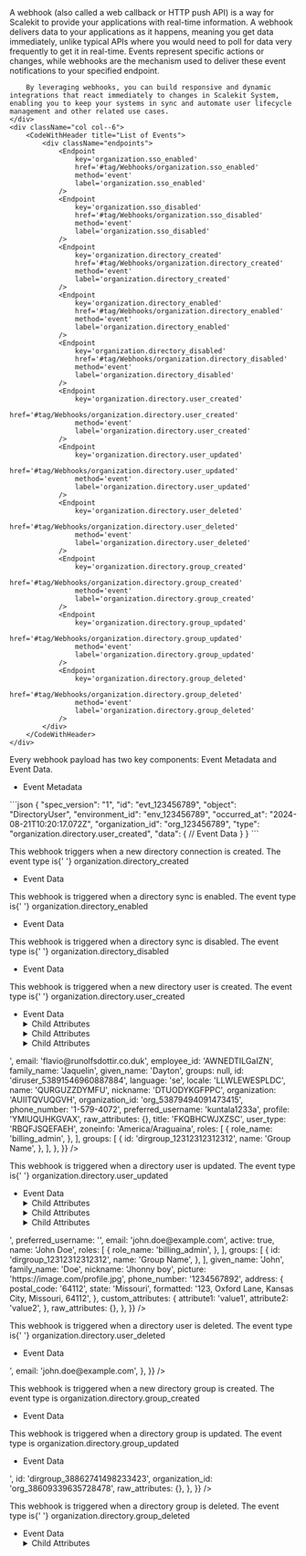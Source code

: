 
<IntersectingHeader id="tag/Webhooks" title="Webhooks"/>
<div className="row section">
    <div className="col col--6">
        A webhook (also called a web callback or HTTP push API) is a way for Scalekit to provide your applications with real-time information. A webhook delivers data to your applications as it happens, meaning you get data immediately, unlike typical APIs where you would need to poll for data very frequently to get it in real-time. Events represent specific actions or changes, while webhooks are the mechanism used to deliver these event notifications to your specified endpoint.

        By leveraging webhooks, you can build responsive and dynamic integrations that react immediately to changes in Scalekit System, enabling you to keep your systems in sync and automate user lifecycle management and other related use cases.
    </div>
    <div className="col col--6">
        <CodeWithHeader title="List of Events">
            <div className="endpoints">
                <Endpoint
                    key='organization.sso_enabled'
                    href='#tag/Webhooks/organization.sso_enabled'
                    method='event'
                    label='organization.sso_enabled'
                />
                <Endpoint
                    key='organization.sso_disabled'
                    href='#tag/Webhooks/organization.sso_disabled'
                    method='event'
                    label='organization.sso_disabled'
                />
                <Endpoint
                    key='organization.directory_created'
                    href='#tag/Webhooks/organization.directory_created'
                    method='event'
                    label='organization.directory_created'
                />
                <Endpoint
                    key='organization.directory_enabled'
                    href='#tag/Webhooks/organization.directory_enabled'
                    method='event'
                    label='organization.directory_enabled'
                />
                <Endpoint
                    key='organization.directory_disabled'
                    href='#tag/Webhooks/organization.directory_disabled'
                    method='event'
                    label='organization.directory_disabled'
                />
                <Endpoint
                    key='organization.directory.user_created'
                    href='#tag/Webhooks/organization.directory.user_created'
                    method='event'
                    label='organization.directory.user_created'
                />
                <Endpoint
                    key='organization.directory.user_updated'
                    href='#tag/Webhooks/organization.directory.user_updated'
                    method='event'
                    label='organization.directory.user_updated'
                />
                <Endpoint
                    key='organization.directory.user_deleted'
                    href='#tag/Webhooks/organization.directory.user_deleted'
                    method='event'
                    label='organization.directory.user_deleted'
                />
                <Endpoint
                    key='organization.directory.group_created'
                    href='#tag/Webhooks/organization.directory.group_created'
                    method='event'
                    label='organization.directory.group_created'
                />
                <Endpoint
                    key='organization.directory.group_updated'
                    href='#tag/Webhooks/organization.directory.group_updated'
                    method='event'
                    label='organization.directory.group_updated'
                />
                <Endpoint
                    key='organization.directory.group_deleted'
                    href='#tag/Webhooks/organization.directory.group_deleted'
                    method='event'
                    label='organization.directory.group_deleted'
                />
            </div>
        </CodeWithHeader>
    </div>

</div>

<IntersectingHeader id="tag/Webhooks/object" title="Event Object" subheading="true" classList="ApiCategoryList"/>
<div className="row section">
    <div className="col col--6">
        Every webhook payload has two key components: Event Metadata and Event Data.
        <ul className="ApiReference-Parameters">
            <li className="ApiReference-Parameter header">Event Metadata</li>
            <Parameter attrKey="spec_version" type="string" description="Version of the event specification (currently '1')" />
            <Parameter attrKey="id" type="string" description="Unique identifier for the specific event" />
            <Parameter attrKey="object" type="string" description="The type of object affected (Example: 'DirectoryUser')" />
            <Parameter attrKey="environment_id" type="string" description="Identifier for the environment" />
            <Parameter attrKey="occurred_at" type="string" description="Timestamp of when the event occurred" />
            <Parameter attrKey="organization_id" type="string" description="Identifier for the organization" />
            <Parameter attrKey="type" type="string" description="Specifies the exact event type (Example: 'organization.directory.user_created' for user creation)" />
            <Parameter attrKey="data" type="object" description="Contains latest object data after the event" />
        </ul>
    </div>
    <div className="col col--6">
        <CodeWithHeader title="Sample Event Payload">
        ```json
        {
          "spec_version": "1",
          "id": "evt_123456789",
          "object": "DirectoryUser",
          "environment_id": "env_123456789",
          "occurred_at": "2024-08-21T10:20:17.072Z",
          "organization_id": "org_123456789",
          "type": "organization.directory.user_created",
          "data": {
            // Event Data
          }
        }
        ```
        </CodeWithHeader>
    </div>
</div>

<IntersectingHeader title="SCIM Provisioning" subheading="true" />

<IntersectingHeader
  id="tag/Webhooks/organization.directory_created"
  title="Directory Created"
  subheading="true"
  classList="ApiCategoryList webhook method"
/>
<div className="row section">
  <div className="col col--6">
    This webhook triggers when a new directory connection is created. The event type is{' '}
    <SimpleCode>organization.directory_created</SimpleCode>
    <ul className="ApiReference-Parameters">
      <li className="ApiReference-Parameter header">Event Data</li>
      <Parameter
        attrKey="directory_type"
        type="string"
        description="Type of directory protocol used for synchronization"
      />
      <Parameter
        attrKey="id"
        type="string"
        description="Unique identifier for the directory connection"
      />
      <Parameter
        attrKey="organization_id"
        type="string"
        description="Unique identifier of the organization associated with this directory"
      />
      <Parameter
        attrKey="provider"
        type="string"
        description="Identity provider for the directory connection"
      />
    </ul>
  </div>
  <div className="col col--6">
    <CodeWithHeader title="organization.directory_created">
      <JsonViewer
        src={{
          spec_version: '1',
          id: 'evt_66282687144425882',
          type: 'organization.directory_created',
          occurred_at: '2025-04-02T06:19:20.224596Z',
          environment_id: 'env_56456446803671091',
          organization_id: 'org_63517286769719317',
          object: 'Directory',
          data: {
            directory_type: 'SCIM',
            id: 'dir_66282687110871450',
            organization_id: 'org_63517286769719317',
            provider: 'OKTA'
          }
        }}
      />
    </CodeWithHeader>
  </div>
</div>

<IntersectingHeader
  id="tag/Webhooks/organization.directory_enabled"
  title="Directory Enabled"
  subheading="true"
  classList="ApiCategoryList webhook method"
/>
<div className="row section">
  <div className="col col--6">
    This webhook is triggered when a directory sync is enabled. The event type is{' '}
    <SimpleCode>organization.directory_enabled</SimpleCode>
    <ul className="ApiReference-Parameters">
      <li className="ApiReference-Parameter header">Event Data</li>
      <Parameter
        attrKey="id"
        type="string"
        description="Unique identifier for the directory connection"
      />
      <Parameter
        attrKey="directory_type"
        type="string"
        description="The type of directory synchronization"
      />
      <Parameter
        attrKey="enabled"
        type="boolean"
        description="Indicates if the directory sync is enabled"
      />
      <Parameter
        attrKey="environment_id"
        type="string"
        description="Identifier for the environment"
      />
      <Parameter
        attrKey="last_sync_at"
        type="null"
        description="Timestamp of the last synchronization, null if not yet synced"
      />
      <Parameter
        attrKey="organization_id"
        type="string"
        description="Identifier for the organization"
      />
      <Parameter attrKey="provider" type="string" description="The provider of the directory" />
      <Parameter
        attrKey="updated_at"
        type="string"
        description="Timestamp of when the configuration was last updated"
      />
      <Parameter
        attrKey="occurred_at"
        type="string"
        description="Timestamp of when the event occurred"
      />
    </ul>
  </div>
  <div className="col col--6">
    <CodeWithHeader title="organization.directory_enabled">
      <JsonViewer
        src={{
          environment_id: 'env_27758032200925221',
          id: 'evt_55136848686613000',
          object: 'Directory',
          occurred_at: '2025-01-15T08:55:22.802860294Z',
          organization_id: 'org_55135410258444802',
          spec_version: '1',
          type: 'organization.directory_enabled',
          data: {
            directory_type: 'SCIM',
            enabled: false,
            id: 'dir_55135622825771522',
            organization_id: 'org_55135410258444802',
            provider: 'OKTA',
            updated_at: '2025-01-15T08:55:22.792993454Z',
          },
        }}
      />
    </CodeWithHeader>
  </div>
</div>

<IntersectingHeader
  id="tag/Webhooks/organization.directory_disabled"
  title="Directory Disabled"
  subheading="true"
  classList="ApiCategoryList webhook method"
/>
<div className="row section">
  <div className="col col--6">
    This webhook is triggered when a directory sync is disabled. The event type is{' '}
    <SimpleCode>organization.directory_disabled</SimpleCode>
    <ul className="ApiReference-Parameters">
      <li className="ApiReference-Parameter header">Event Data</li>
      <Parameter
        attrKey="directory_type"
        type="string"
        description="Type of directory protocol used for synchronization"
      />
      <Parameter
        attrKey="enabled"
        type="boolean"
        description="Indicates whether the directory synchronization is currently enabled or disabled"
      />
      <Parameter
        attrKey="id"
        type="string"
        description="Unique identifier for the directory connection"
      />
      <Parameter
        attrKey="last_sync_at"
        type="string"
        description="Timestamp of the most recent directory synchronization"
      />
      <Parameter
        attrKey="organization_id"
        type="string"
        description="Unique identifier of the organization associated with this directory"
      />
      <Parameter
        attrKey="provider"
        type="string"
        description="Identity provider for the directory connection"
      />
      <Parameter
        attrKey="status"
        type="string"
        description="Current status of the directory synchronization process"
      />
      <Parameter
        attrKey="updated_at"
        type="string"
        description="Timestamp of the most recent update to the directory connection"
      />
      <Parameter
        attrKey="occurred_at"
        type="string"
        description="Timestamp of when the event occurred"
      />
    </ul>
  </div>
  <div className="col col--6">
    <CodeWithHeader title="organization.directory_disabled">
      <JsonViewer
        src={{
          spec_version: '1',
          id: 'evt_53891640779079756',
          type: 'organization.directory_disabled',
          occurred_at: '2025-01-06T18:45:21.057814Z',
          environment_id: 'env_53814739859406915',
          organization_id: 'org_53879494091473415',
          object: 'Directory',
          data: {
            directory_type: 'SCIM',
            enabled: false,
            id: 'dir_53879621145330183',
            organization_id: 'org_53879494091473415',
            provider: 'OKTA',
            updated_at: '2025-01-06T18:45:21.04978184Z',
          },
        }}
      />
    </CodeWithHeader>
  </div>
</div>

<IntersectingHeader
  id="tag/Webhooks/organization.directory.user_created"
  title="Directory User Created"
  subheading="true"
  classList="ApiCategoryList webhook method"
/>
<div className="row section">
  <div className="col col--6">
    This webhook is triggered when a new directory user is created. The event type is{' '}
    <SimpleCode>organization.directory.user_created</SimpleCode>
    <ul className="ApiReference-Parameters">
      <li className="ApiReference-Parameter header">Event Data</li>
      <Parameter attrKey="id" type="string" description="Unique ID of the Directory User" />
      <Parameter
        attrKey="organization_id"
        type="string"
        description="Unique ID of the Organization to which this directory user belongs"
      />
      <Parameter
        attrKey="dp_id"
        type="string"
        description="Unique ID of the User in the Directory Provider (IdP) system"
      />
      <Parameter
        attrKey="preferred_username"
        type="string"
        description="Preferred username of the directory user"
      />
      <Parameter attrKey="email" type="string" description="Email of the directory user" />
      <Parameter
        attrKey="active"
        type="boolean"
        description="Indicates if the directory user is active"
      />
      <Parameter
        attrKey="name"
        type="string"
        description="Fully formatted name of the directory user"
      />
      <Parameter
        attrKey="roles"
        type="array"
        description="Array of roles assigned to the directory user"
      >
        <details>
          <summary>Child Attributes</summary>
          <Parameter attrKey="role" type="string" description="Role of the directory user" />
          <Parameter attrKey="name" type="string" description="Name of the directory user" />
        </details>
      </Parameter>
      <Parameter
        attrKey="groups"
        type="array"
        description="Array of groups to which the directory user belongs"
      >
        <details>
          <summary>Child Attributes</summary>
          <Parameter attrKey="id" type="string" description="ID of the directory group" />
          <Parameter attrKey="name" type="string" description="Name of the directory group" />
        </details>
      </Parameter>
      <Parameter
        attrKey="given_name"
        type="string"
        description="Given name of the directory user"
      />
      <Parameter
        attrKey="family_name"
        type="string"
        description="Family name of the directory user"
      />
      <Parameter attrKey="nickname" type="string" description="Nickname of the directory user" />
      <Parameter
        attrKey="picture"
        type="string"
        description="URL of the directory user's profile picture"
      />
      <Parameter
        attrKey="phone_number"
        type="string"
        description="Phone number of the directory user"
      />
      <Parameter attrKey="address" type="object" description="Address of the directory user">
        <details>
          <summary>Child Attributes</summary>
          <Parameter
            attrKey="postal_code"
            type="string"
            description="Postal code of the directory user address"
          />
          <Parameter
            attrKey="state"
            type="string"
            description="State of the directory user address"
          />
          <Parameter
            attrKey="formatted"
            type="string"
            description="Formatted address of the directory user"
          />
        </details>
      </Parameter>
      <Parameter
        attrKey="custom_attributes"
        type="object"
        description="Custom attributes of the directory user"
      />
      <Parameter
        attrKey="raw_attributes"
        type="object"
        description="Raw attributes of the directory user as received from the Directory Provider (IdP)"
      />
    </ul>
  </div>
  <div className="col col--6">
    <CodeWithHeader title="organization.directory.user_created">
      <JsonViewer
        src={{
          spec_version: '1',
          id: 'evt_53891546994442316',
          type: 'organization.directory.user_created',
          occurred_at: '2025-01-06T18:44:25.153954Z',
          environment_id: 'env_53814739859406915',
          organization_id: 'org_53879494091473415',
          object: 'DirectoryUser',
          data: {
            active: true,
            cost_center: 'QAUZJUHSTYCN',
            custom_attributes: {
              mobile_phone_number: '1-579-4072',
            },
            department: 'HNXJPGISMIFN',
            division: 'MJFUEYJOKICN',
            dp_id: '<id from IDP>',
            email: 'flavio@runolfsdottir.co.duk',
            employee_id: 'AWNEDTILGaIZN',
            family_name: 'Jaquelin',
            given_name: 'Dayton',
            groups: null,
            id: 'diruser_53891546960887884',
            language: 'se',
            locale: 'LLWLEWESPLDC',
            name: 'QURGUZZDYMFU',
            nickname: 'DTUODYKGFPPC',
            organization: 'AUIITQVUQGVH',
            organization_id: 'org_53879494091473415',
            phone_number: '1-579-4072',
            preferred_username: 'kuntala1233a',
            profile: 'YMIUQUHKGVAX',
            raw_attributes: {},
            title: 'FKQBHCWJXZSC',
            user_type: 'RBQFJSQEFAEH',
            zoneinfo: 'America/Araguaina',
            roles: [
              {
                role_name: 'billing_admin',
              },
            ],
            groups: [
              {
                id: 'dirgroup_12312312312312',
                name: 'Group Name',
              },
            ],
          },
        }}
      />
    </CodeWithHeader>
  </div>
</div>

<IntersectingHeader
  id="tag/Webhooks/organization.directory.user_updated"
  title="Directory User Updated"
  subheading="true"
  classList="ApiCategoryList webhook method"
/>
<div className="row section">
  <div className="col col--6">
    This webhook is triggered when a directory user is updated. The event type is{' '}
    <SimpleCode>organization.directory.user_updated</SimpleCode>
    <ul className="ApiReference-Parameters">
      <li className="ApiReference-Parameter header">Event Data</li>
      <Parameter attrKey="id" type="string" description="Unique ID of the Directory User" />
      <Parameter
        attrKey="organization_id"
        type="string"
        description="Unique ID of the Organization to which this directory user belongs"
      />
      <Parameter
        attrKey="dp_id"
        type="string"
        description="Unique ID of the User in the Directory Provider (IdP) system"
      />
      <Parameter
        attrKey="preferred_username"
        type="string"
        description="Preferred username of the directory user"
      />
      <Parameter attrKey="email" type="string" description="Email of the directory user" />
      <Parameter
        attrKey="active"
        type="boolean"
        description="Indicates if the directory user is active"
      />
      <Parameter
        attrKey="name"
        type="string"
        description="Fully formatted name of the directory user"
      />
      <Parameter
        attrKey="roles"
        type="array"
        description="Array of roles assigned to the directory user"
      >
        <details>
          <summary>Child Attributes</summary>
          <Parameter attrKey="role" type="string" description="Role of the directory user" />
          <Parameter attrKey="name" type="string" description="Name of the directory user" />
        </details>
      </Parameter>
      <Parameter
        attrKey="groups"
        type="array"
        description="Array of groups to which the directory user belongs"
      >
        <details>
          <summary>Child Attributes</summary>
          <Parameter attrKey="id" type="string" description="ID of the directory group" />
          <Parameter attrKey="name" type="string" description="Name of the directory group" />
        </details>
      </Parameter>
      <Parameter
        attrKey="given_name"
        type="string"
        description="Given name of the directory user"
      />
      <Parameter
        attrKey="family_name"
        type="string"
        description="Family name of the directory user"
      />
      <Parameter attrKey="nickname" type="string" description="Nickname of the directory user" />
      <Parameter
        attrKey="picture"
        type="string"
        description="URL of the directory user's profile picture"
      />
      <Parameter
        attrKey="phone_number"
        type="string"
        description="Phone number of the directory user"
      />
      <Parameter attrKey="address" type="object" description="Address of the directory user">
        <details>
          <summary>Child Attributes</summary>
          <Parameter
            attrKey="postal_code"
            type="string"
            description="Postal code of the directory user address"
          />
          <Parameter
            attrKey="state"
            type="string"
            description="State of the directory user address"
          />
          <Parameter
            attrKey="formatted"
            type="string"
            description="Formatted address of the directory user"
          />
        </details>
      </Parameter>
      <Parameter
        attrKey="custom_attributes"
        type="object"
        description="Custom attributes of the directory user"
      />
      <Parameter
        attrKey="raw_attributes"
        type="object"
        description="Raw attributes of the directory user as received from the Directory Provider (IdP)"
      />
    </ul>
  </div>
  <div className="col col--6">
    <CodeWithHeader title="organization.directory.user_updated">
      <JsonViewer
        src={{
          spec_version: '1',
          id: 'evt_53891546994442316',
          type: 'organization.directory.user_updated',
          occurred_at: '2025-01-06T18:44:25.153954Z',
          environment_id: 'env_53814739859406915',
          organization_id: 'org_53879494091473415',
          object: 'DirectoryUser',
          data: {
            id: 'diruser_12312312312312',
            organization_id: 'org_53879494091473415',
            dp_id: '<scim_external_id>',
            preferred_username: '<idp_user_name>',
            email: 'john.doe@example.com',
            active: true,
            name: 'John Doe',
            roles: [
              {
                role_name: 'billing_admin',
              },
            ],
            groups: [
              {
                id: 'dirgroup_12312312312312',
                name: 'Group Name',
              },
            ],
            given_name: 'John',
            family_name: 'Doe',
            nickname: 'Jhonny boy',
            picture: 'https://image.com/profile.jpg',
            phone_number: '1234567892',
            address: {
              postal_code: '64112',
              state: 'Missouri',
              formatted: '123, Oxford Lane, Kansas City, Missouri, 64112',
            },
            custom_attributes: {
              attribute1: 'value1',
              attribute2: 'value2',
            },
            raw_attributes: {},
          },
        }}
      />
    </CodeWithHeader>
  </div>
</div>

<IntersectingHeader
  id="tag/Webhooks/organization.directory.user_deleted"
  title="Directory User Deleted"
  subheading="true"
  classList="ApiCategoryList webhook method"
/>
<div className="row section">
  <div className="col col--6">
    This webhook is triggered when a directory user is deleted. The event type is{' '}
    <SimpleCode>organization.directory.user_deleted</SimpleCode>
    <ul className="ApiReference-Parameters">
      <li className="ApiReference-Parameter header">Event Data</li>
      <Parameter attrKey="id" type="string" description="Unique ID of the Directory User" />
      <Parameter
        attrKey="organization_id"
        type="string"
        description="Unique ID of the Organization to which this directory user belongs"
      />
      <Parameter
        attrKey="dp_id"
        type="string"
        description="Unique ID of the User in the Directory Provider (IdP) system"
      />
      <Parameter attrKey="email" type="string" description="Email of the directory user" />
    </ul>
  </div>
  <div className="col col--6">
    <CodeWithHeader title="organization.directory.user_deleted">
      <JsonViewer
        src={{
          spec_version: '1',
          id: 'evt_53891546994442316',
          type: 'organization.directory.user_deleted',
          occurred_at: '2025-01-06T18:44:25.153954Z',
          environment_id: 'env_53814739859406915',
          organization_id: 'org_53879494091473415',
          object: 'DirectoryUser',
          data: {
            id: 'diruser_12312312312312',
            organization_id: 'org_12312312312312',
            dp_id: '<scim_external_id>',
            email: 'john.doe@example.com',
          },
        }}
      />
    </CodeWithHeader>
  </div>
</div>

<IntersectingHeader
  id="tag/Webhooks/organization.directory.group_created"
  title="Directory Group Created"
  subheading="true"
  classList="ApiCategoryList webhook method"
/>
<div className="row section">
  <div className="col col--6">
    This webhook is triggered when a new directory group is created. The event type is <SimpleCode>organization.directory.group_created</SimpleCode>
    <ul className="ApiReference-Parameters">
      <li className="ApiReference-Parameter header">Event Data</li>
      <Parameter
        attrKey="directory_id"
        type="string"
        description="Unique identifier for the directory"
      />
      <Parameter
        attrKey="display_name"
        type="string"
        description="Display name of the directory group"
      />
      <Parameter
        attrKey="external_id"
        type="null"
        description="External identifier for the group, null if not specified"
      />
      <Parameter
        attrKey="id"
        type="string"
        description="Unique identifier for the directory group"
      />
      <Parameter
        attrKey="organization_id"
        type="string"
        description="Identifier for the organization associated with the group"
      />
      <Parameter
        attrKey="raw_attributes"
        type="object"
        description="Raw attributes of the directory provider"
      />
      <Parameter
        attrKey="environment_id"
        type="string"
        description="Identifier for the environment where the event occurred"
      />
      <Parameter attrKey="id" type="string" description="Unique identifier for the event" />
      <Parameter attrKey="object" type="string" description="Type of object the event relates to" />
      <Parameter
        attrKey="occurred_at"
        type="string"
        description="Timestamp when the event occurred"
      />
      <Parameter
        attrKey="organization_id"
        type="string"
        description="Identifier for the organization associated with the event"
      />
      <Parameter
        attrKey="spec_version"
        type="string"
        description="Specification version of the event"
      />
      <Parameter
        attrKey="type"
        type="string"
        description="Type of the event, indicating the action that occurred"
      />
    </ul>

  </div>
  <div className="col col--6">
    <CodeWithHeader title="organization.directory.group_created">
      <JsonViewer
        src={{
          spec_version: '1',
          id: 'evt_38862741515010639',
          environment_id: 'env_32080745237316098',
          object: 'DirectoryGroup',
          occurred_at: '2024-09-25T02:26:39.036398577Z',
          organization_id: 'org_38609339635728478',
          type: 'organization.directory.group_created',
          data: {
            directory_id: 'dir_38610496391217780',
            display_name: 'Avengers',
            external_id: null,
            id: 'dirgroup_38862741498233423',
            organization_id: 'org_38609339635728478',
            raw_attributes: {},
          },
        }}
      />
    </CodeWithHeader>
  </div>
</div>

<IntersectingHeader
  id="tag/Webhooks/organization.directory.group_updated"
  title="Directory Group Updated"
  subheading="true"
  classList="ApiCategoryList webhook method"
/>
<div className="row section">
  <div className="col col--6">
    This webhook is triggered when a directory group is updated. The event type is
    <SimpleCode>organization.directory.group_updated</SimpleCode>
    <ul className="ApiReference-Parameters">
      <li className="ApiReference-Parameter header">Event Data</li>
      <Parameter
        attrKey="directory_id"
        type="string"
        description="Unique identifier for the directory"
      />
      <Parameter
        attrKey="display_name"
        type="string"
        description="Display name of the directory group"
      />
      <Parameter
        attrKey="external_id"
        type="null"
        description="External identifier for the group, null if not specified"
      />
      <Parameter
        attrKey="id"
        type="string"
        description="Unique identifier for the directory group"
      />
      <Parameter
        attrKey="organization_id"
        type="string"
        description="Identifier for the organization associated with the group"
      />
      <Parameter
        attrKey="raw_attributes"
        type="object"
        description="Raw attributes of the directory group"
      />
      <Parameter
        attrKey="environment_id"
        type="string"
        description="Identifier for the environment where the event occurred"
      />
      <Parameter attrKey="id" type="string" description="Unique identifier for the event" />
      <Parameter attrKey="object" type="string" description="Type of object the event relates to" />
      <Parameter
        attrKey="occurred_at"
        type="string"
        description="Timestamp when the event occurred"
      />
      <Parameter
        attrKey="organization_id"
        type="string"
        description="Identifier for the organization associated with the event"
      />
      <Parameter
        attrKey="spec_version"
        type="string"
        description="Specification version of the event"
      />
      <Parameter
        attrKey="type"
        type="string"
        description="Type of the event, indicating the action that occurred"
      />
    </ul>
  </div>
  <div className="col col--6">
    <CodeWithHeader title="organization.directory.group_updated">
      <JsonViewer
        src={{
          spec_version: '1',
          id: 'evt_38864948910162368',
          organization_id: 'org_38609339635728478',
          type: 'organization.directory.group_updated',
          environment_id: 'env_32080745237316098',
          object: 'DirectoryGroup',
          occurred_at: '2024-09-25T02:48:34.745030921Z',
          data: {
            directory_id: 'dir_38610496391217780',
            display_name: 'Avengers',
            external_id: '<external_id>',
            id: 'dirgroup_38862741498233423',
            organization_id: 'org_38609339635728478',
            raw_attributes: {},
          },
        }}
      />
    </CodeWithHeader>
  </div>
</div>

<IntersectingHeader
  id="tag/Webhooks/organization.directory.group_deleted"
  title="Directory Group Deleted"
  subheading="true"
  classList="ApiCategoryList webhook method"
/>
<div className="row section">
  <div className="col col--6">
    This webhook is triggered when a directory group is deleted. The event type is{' '}
    <SimpleCode>organization.directory.group_deleted</SimpleCode>
    <ul className="ApiReference-Parameters">
      <li className="ApiReference-Parameter header">Event Data</li>
      <Parameter
        attrKey="directory_id"
        type="string"
        description="Unique identifier for the directory"
      />
      <Parameter
        attrKey="display_name"
        type="string"
        description="Display name of the directory group"
      />
      <Parameter
        attrKey="dp_id"
        type="string"
        description="Unique identifier for the group in the directory provider system"
      />
      <Parameter
        attrKey="id"
        type="string"
        description="Unique identifier for the directory group"
      />
      <Parameter
        attrKey="organization_id"
        type="string"
        description="Identifier for the organization associated with the group"
      />
      <Parameter
        attrKey="raw_attributes"
        type="object"
        description="Raw attributes of the directory group as received from the provider"
      >
        <details>
          <summary>Child Attributes</summary>
          <Parameter
            attrKey="displayName"
            type="string"
            description="Display name of the group as received from the directory provider"
          />
          <Parameter
            attrKey="externalId"
            type="string"
            description="External identifier for the group in the directory provider system"
          />
          <Parameter attrKey="members" type="array" description="Array of members in the group">
            <details>
              <summary>Child Attributes</summary>
              <Parameter
                attrKey="value"
                type="string"
                description="Unique identifier for the group member"
              />
            </details>
          </Parameter>
        </details>
      </Parameter>
      <Parameter
        attrKey="environment_id"
        type="string"
        description="Identifier for the environment where the event occurred"
      />
      <Parameter attrKey="id" type="string" description="Unique identifier for the event" />
      <Parameter attrKey="object" type="string" description="Type of object the event relates to" />
      <Parameter
        attrKey="occurred_at"
        type="string"
        description="Timestamp when the event occurred"
      />
      <Parameter
        attrKey="organization_id"
        type="string"
        description="Identifier for the organization associated with the event"
      />
      <Parameter
        attrKey="spec_version"
        type="string"
        description="Specification version of the event"
      />
      <Parameter
        attrKey="type"
        type="string"
        description="Type of the event, indicating the action that occurred"
      />
    </ul>
  </div>
  <div className="col col--6">
    <CodeWithHeader title="organization.directory.group_deleted">
      <JsonViewer
        src={{
          spec_version: '1',
          id: 'evt_40650399597723966',
          environment_id: 'env_12205603854221623',
          object: 'DirectoryGroup',
          occurred_at: '2024-10-07T10:25:26.289331747Z',
          organization_id: 'org_39802449573184223',
          type: 'organization.directory.group_deleted',
          data: {
            directory_id: 'dir_39802485862301855',
            display_name: 'Admins',
            dp_id: '7c66a173-79c6-4270-ac78-8f35a8121e0a',
            id: 'dirgroup_40072007005503806',
            organization_id: 'org_39802449573184223',
            raw_attributes: {},
          },
        }}
      />
    </CodeWithHeader>
  </div>
</div>
